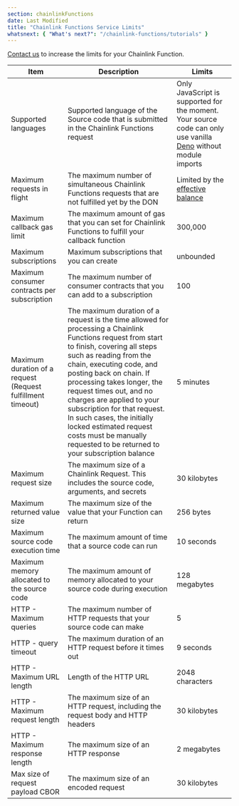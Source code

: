 ```yaml
---
section: chainlinkFunctions
date: Last Modified
title: "Chainlink Functions Service Limits"
whatsnext: { "What's next?": "/chainlink-functions/tutorials" }
---
```



<Aside type="note" title="Increase the limits">
  <a href="https://chain.link/contact?v=Integrate%20Functions">Contact us</a> to increase the limits for your Chainlink
  Function.
</Aside>

| Item                                                            | Description                                                                                                                                                                                                                                                                                                                                                                                                                                                                    | Limits                                                                                                                               |
| --------------------------------------------------------------- | ------------------------------------------------------------------------------------------------------------------------------------------------------------------------------------------------------------------------------------------------------------------------------------------------------------------------------------------------------------------------------------------------------------------------------------------------------------------------------ | ------------------------------------------------------------------------------------------------------------------------------------ |
| Supported languages                                             | Supported language of the Source code that is submitted in the Chainlink Functions request                                                                                                                                                                                                                                                                                                                                                                                     | Only JavaScript is supported for the moment. Your source code can only use vanilla [Deno](https://deno.land/) without module imports |
| Maximum requests in flight                                      | The maximum number of simultaneous Chainlink Functions requests that are not fulfilled yet by the DON                                                                                                                                                                                                                                                                                                                                                                          | Limited by the [effective balance](/chainlink-functions/resources/architecture#subscription-management)                              |
| Maximum callback gas limit                                      | The maximum amount of gas that you can set for Chainlink Functions to fulfill your callback function                                                                                                                                                                                                                                                                                                                                                                           | 300,000                                                                                                                              |
| Maximum subscriptions                                           | Maximum subscriptions that you can create                                                                                                                                                                                                                                                                                                                                                                                                                                      | unbounded                                                                                                                            |
| Maximum consumer contracts per subscription                     | The maximum number of consumer contracts that you can add to a subscription                                                                                                                                                                                                                                                                                                                                                                                                    | 100                                                                                                                                  |
| Maximum duration of a request<br/>(Request fulfillment timeout) | The maximum duration of a request is the time allowed for processing a Chainlink Functions request from start to finish, covering all steps such as reading from the chain, executing code, and posting back on chain. If processing takes longer, the request times out, and no charges are applied to your subscription for that request. In such cases, the initially locked estimated request costs must be manually requested to be returned to your subscription balance | 5 minutes                                                                                                                            |
| Maximum request size                                            | The maximum size of a Chainlink Request. This includes the source code, arguments, and secrets                                                                                                                                                                                                                                                                                                                                                                                 | 30 kilobytes                                                                                                                         |
| Maximum returned value size                                     | The maximum size of the value that your Function can return                                                                                                                                                                                                                                                                                                                                                                                                                    | 256 bytes                                                                                                                            |
| Maximum source code execution time                              | The maximum amount of time that a source code can run                                                                                                                                                                                                                                                                                                                                                                                                                          | 10 seconds                                                                                                                           |
| Maximum memory allocated to the source code                     | The maximum amount of memory allocated to your source code during execution                                                                                                                                                                                                                                                                                                                                                                                                    | 128 megabytes                                                                                                                        |
| HTTP - Maximum queries                                          | The maximum number of HTTP requests that your source code can make                                                                                                                                                                                                                                                                                                                                                                                                             | 5                                                                                                                                    |
| HTTP - query timeout                                            | The maximum duration of an HTTP request before it times out                                                                                                                                                                                                                                                                                                                                                                                                                    | 9 seconds                                                                                                                            |
| HTTP - Maximum URL length                                       | Length of the HTTP URL                                                                                                                                                                                                                                                                                                                                                                                                                                                         | 2048 characters                                                                                                                      |
| HTTP - Maximum request length                                   | The maximum size of an HTTP request, including the request body and HTTP headers                                                                                                                                                                                                                                                                                                                                                                                               | 30 kilobytes                                                                                                                         |
| HTTP - Maximum response length                                  | The maximum size of an HTTP response                                                                                                                                                                                                                                                                                                                                                                                                                                           | 2 megabytes                                                                                                                          |
| Max size of request payload CBOR                                | The maximum size of an encoded request                                                                                                                                                                                                                                                                                                                                                                                                                                         | 30 kilobytes                                                                                                                         |
